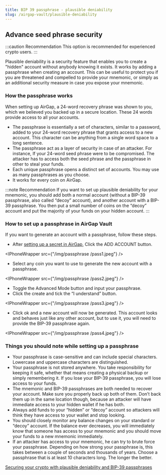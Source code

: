 ```yaml
---
title: BIP 39 passphrase - plausible deniability
slug: /airgap-vault/plausible-deniability
---
```



## Advance seed phrase security

:::caution Recommendation
This option is recommended for experienced crypto users.
:::

Plausible deniability is a security feature that enables you to create a "hidden" account without anybody knowing it exists.
It works by adding a passphrase when creating an account. This can be useful to protect you if you are threatened and compelled to provide your mnemonic, or simply as an additional security measure in case you expose your mnemonic.

### How the passphrase works

When setting up AirGap, a 24-word recovery phrase was shown to you, which we believed you backed up in a secure location. These 24 words provide access to all your accounts.

- The passphrase is essentially a set of characters, similar to a password, added to your 24-word recovery phrase that grants access to a new account. This character can be anything from a single word space to a long sentence.
- The passphrase act as a layer of security in case of an attacker. For instance, If your 24-word seed phrase were to be compromised. The attacker has to access both the seed phrase and the passphrase in other to steal your funds.
- Each unique passphrase opens a distinct set of accounts. You may use as many passphrases as you choose.
- It works for every coin on AirGap.

:::note Recommendation
If you want to set up plausible deniability for your mnemonic, you should add both a normal account (without a BIP-39 passphrase, also called “decoy” account), and another account with a BIP-39 passphrase.
You then put a small number of coins on the “decoy” account and put the majority of your funds on your hidden account.
:::

### How to set up a passphrase in AirGap Vault

If you want to generate an account with a passphrase, follow these steps.

- After [setting up a secret in AirGap](https://medium.com/airgap-it/airgap-the-step-by-step-guide-c4c3d3fe9a05), Click the ADD ACCOUNT button.

<IPhoneWrapper src={"/img/passphrase /pass1.jpeg"} />

- Select any coin you want to use to generate the new account with a passphrase.

<IPhoneWrapper src={"/img/passphrase /pass2.jpeg"} />

- Toggle the Advanced Mode button and input your passphrase.
- Click the create and tick the “I understand” button.

<IPhoneWrapper src={"/img/passphrase /pass3.jpeg"} />

- Click ok and a new account will now be generated. This account looks and behaves just like any other account, but to use it, you will need to provide the BIP-39 passphrase again.

<IPhoneWrapper src={"/img/passphrase /pass4.jpeg"} />

### Things you should note while setting up a passphrase

- Your passphrase is case-sensitive and can include special characters. Lowercase and uppercase characters are distinguished.
- Your passphrase is not stored anywhere. You take responsibility for keeping it safe, whether that means creating a physical backup or simply remembering it. If you lose your BIP-39 passphrase, you will lose access to your funds.
- The mnemonic and BIP-39 passphrases are both needed to recover your account. Make sure you properly back up both of them. Don’t back them up in the same location though, because an attacker will have immediate access to your hidden wallet if he has both.
- Always add funds to your “hidden” or “decoy” account so attackers will think they have access to your wallet and stop looking.
- You should closely monitor any balance changes on your standard or “decoy” account. If the balance ever decreases, you will immediately know that someone has access to your mnemonic and you should move your funds to a new mnemonic immediately.
- If an attacker has access to your mnemonic, he can try to brute force your passphrase. Depending on how strong your passphrase is, this takes between a couple of seconds and thousands of years. Choose a passphrase that is at least 10 characters long. The longer the better.

[Securing your crypto with plausible deniability and BIP-39 passphrases](https://medium.com/airgap-it/securing-your-crypto-with-plausible-deniability-and-bip-39-passphrases-3bb80be72e75)
